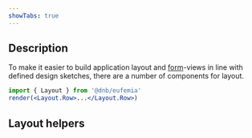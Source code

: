 ```yaml
---
showTabs: true
---
```



## Description

To make it easier to build application layout and [form](/uilib/extensions/forms)-views in line with defined design sketches, there are a number of components for layout.

```jsx
import { Layout } from '@dnb/eufemia'
render(<Layout.Row>...</Layout.Row>)
```

## Layout helpers

<ListLayoutComponents />
